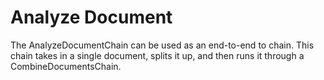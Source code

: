 # Analyze Document

The AnalyzeDocumentChain can be used as an end-to-end to chain. This chain takes in a single document, splits it up, and then runs it through a CombineDocumentsChain.


<Example/>
